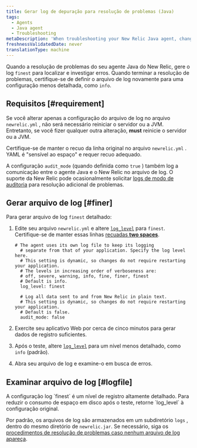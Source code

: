 ```yaml
---
title: Gerar log de depuração para resolução de problemas (Java)
tags:
  - Agents
  - Java agent
  - Troubleshooting
metaDescription: 'When troubleshooting your New Relic Java agent, change the newrelic_agent.log level temporarily to FINEST, then collect about 5 minutes of log data.'
freshnessValidatedDate: never
translationType: machine
---
```


Quando a resolução de problemas do seu agente Java do New Relic, gere o log `finest` para localizar e investigar erros. Quando terminar a resolução de problemas, certifique-se de definir o arquivo de log novamente para uma configuração menos detalhada, como `info`.

## Requisitos [#requirement]

Se você alterar apenas a configuração do arquivo de log no arquivo `newrelic.yml` , não será necessário reiniciar o servidor ou a JVM. Entretanto, se você fizer qualquer outra alteração, <DNT>**must**</DNT> reinicie o servidor ou a JVM.

Certifique-se de manter o recuo da linha original no arquivo `newrelic.yml` . YAML é "sensível ao espaço" e requer recuo adequado.

A configuração `audit_mode` (quando definida como `true` ) também log a comunicação entre o agente Java e o New Relic no arquivo de log. O suporte da New Relic pode ocasionalmente solicitar [logs de modo de auditoria](/docs/agents/manage-apm-agents/configuration/log-audit-all-data-your-new-relic-agent-transmits) para resolução adicional de problemas.

## Gerar arquivo de log [#finer]

Para gerar arquivo de log `finest` detalhado:

1. Edite seu arquivo `newrelic.yml` e altere [`log_level`](/docs/agents/java-agent/configuration/java-agent-configuration-config-file#cfg-log_level) para `finest`. Certifique-se de manter essas linhas [recuadas <DNT>**two spaces**</DNT>](#requirements).

   ```
   # The agent uses its own log file to keep its logging
     # separate from that of your application. Specify the log level here.
     # This setting is dynamic, so changes do not require restarting your application.
     # The levels in increasing order of verboseness are:
     # off, severe, warning, info, fine, finer, finest
     # Default is info.
     log_level: finest

     # Log all data sent to and from New Relic in plain text.
     # This setting is dynamic, so changes do not require restarting your application.
     # Default is false.
     audit_mode: false
   ```

2. Exercite seu aplicativo Web por cerca de cinco minutos para gerar dados de registro suficientes.

3. Após o teste, altere [`log_level`](/docs/agents/java-agent/configuration/java-agent-configuration-config-file#cfg-log_level) para um nível menos detalhado, como `info` (padrão).

4. Abra seu arquivo de log e examine-o em busca de erros.

## Examinar arquivo de log [#logfile]

<Callout variant="important">
  A configuração log `finest` é um nível de registro altamente detalhado. Para reduzir o consumo de espaço em disco após o teste, retorne `log_level` à configuração original.
</Callout>

Por padrão, os arquivos de log são armazenados em um subdiretório `logs` , dentro do mesmo diretório de `newrelic.jar`. Se necessário, siga os [procedimentos de resolução de problemas caso nenhum arquivo de log apareça](/docs/agents/java-agent/troubleshooting/no-log-file-java).
